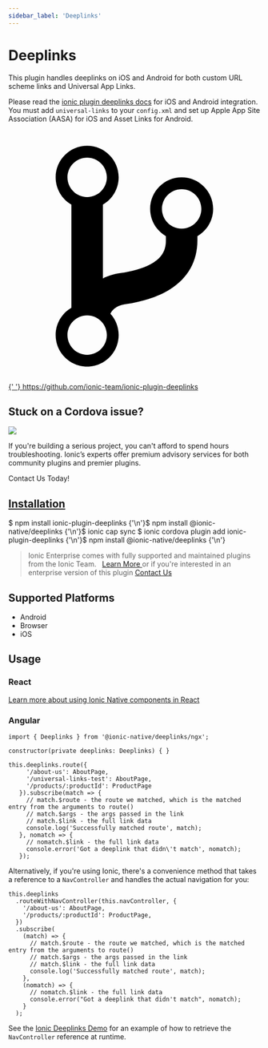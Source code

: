 ```yaml
---
sidebar_label: 'Deeplinks'
---
```



# Deeplinks

This plugin handles deeplinks on iOS and Android for both custom URL scheme links
and Universal App Links.

Please read the [ionic plugin deeplinks docs](https://github.com/ionic-team/ionic-plugin-deeplinks) for iOS and Android integration.
You must add `universal-links` to your `config.xml` and set up Apple App Site Association (AASA) for iOS and Asset Links for Android.

<p>
  <a href="https://github.com/ionic-team/ionic-plugin-deeplinks" target="_blank" rel="noopener" className="git-link">
    <svg viewBox="0 0 512 512">
      <path d="M416 160c0-35.3-28.7-64-64-64s-64 28.7-64 64c0 23.7 12.9 44.3 32 55.4v8.6c0 19.9-7.8 33.7-25.3 44.9-15.4 9.8-38.1 17.1-67.5 21.5-14 2.1-25.7 6-35.2 10.7V151.4c19.1-11.1 32-31.7 32-55.4 0-35.3-28.7-64-64-64S96 60.7 96 96c0 23.7 12.9 44.3 32 55.4v209.2c-19.1 11.1-32 31.7-32 55.4 0 35.3 28.7 64 64 64s64-28.7 64-64c0-16.6-6.3-31.7-16.7-43.1 1.9-4.9 9.7-16.3 29.4-19.3 38.8-5.8 68.9-15.9 92.3-30.8 36-22.8 55-57 55-98.8v-8.6c19.1-11.1 32-31.7 32-55.4zM160 56c22.1 0 40 17.9 40 40s-17.9 40-40 40-40-17.9-40-40 17.9-40 40-40zm0 400c-22.1 0-40-17.9-40-40s17.9-40 40-40 40 17.9 40 40-17.9 40-40 40zm192-256c-22.1 0-40-17.9-40-40s17.9-40 40-40 40 17.9 40 40-17.9 40-40 40z"></path>
    </svg>{' '}
    https://github.com/ionic-team/ionic-plugin-deeplinks
  </a>
</p>

<h2>Stuck on a Cordova issue?</h2>
<DocsCard
  className="cordova-ee-card"
  header="Don't waste precious time on plugin issues."
  href="https://ionicframework.com/sales?product_of_interest=Ionic%20Native"
>
  <div>
    <img src={require('./_assets/img/native-cordova-bot.png').default} class="cordova-ee-img" />
    <p>
      If you're building a serious project, you can't afford to spend hours troubleshooting. Ionic’s experts offer
      premium advisory services for both community plugins and premier plugins.
    </p>
    <DocsButton className="native-ee-detail">Contact Us Today!</DocsButton>
  </div>
</DocsCard>

<h2 id="installation">
  <a href="#installation">Installation</a>
</h2>
<Tabs
  groupId="runtime"
  defaultValue="Capacitor"
  values={[
    { value: 'Capacitor', label: 'Capacitor' },
    { value: 'Cordova', label: 'Cordova' },
    { value: 'Enterprise', label: 'Enterprise' },
  ]}
>
  <TabItem value="Capacitor">
    <CodeBlock className="language-shell">
      $ npm install ionic-plugin-deeplinks {'\n'}$ npm install @ionic-native/deeplinks {'\n'}$ ionic cap sync
    </CodeBlock>
  </TabItem>
  <TabItem value="Cordova">
    <CodeBlock className="language-shell">
      $ ionic cordova plugin add ionic-plugin-deeplinks {'\n'}$ npm install @ionic-native/deeplinks {'\n'}
    </CodeBlock>
  </TabItem>
  <TabItem value="Enterprise">
    <blockquote>
      Ionic Enterprise comes with fully supported and maintained plugins from the Ionic Team. &nbsp;
      <a class="btn" href="https://ionic.io/docs/premier-plugins">
        Learn More
      </a> or if you're interested in an enterprise version of this plugin <a
        class="btn"
        href="https://ionicframework.com/sales?product_of_interest=Ionic%20Enterprise%20Engine"
      >
        Contact Us
      </a>
    </blockquote>
  </TabItem>
</Tabs>

## Supported Platforms

- Android
- Browser
- iOS

## Usage

### React

[Learn more about using Ionic Native components in React](../native-community.mdx#react)

### Angular

```tsx
import { Deeplinks } from '@ionic-native/deeplinks/ngx';

constructor(private deeplinks: Deeplinks) { }

this.deeplinks.route({
     '/about-us': AboutPage,
     '/universal-links-test': AboutPage,
     '/products/:productId': ProductPage
   }).subscribe(match => {
     // match.$route - the route we matched, which is the matched entry from the arguments to route()
     // match.$args - the args passed in the link
     // match.$link - the full link data
     console.log('Successfully matched route', match);
   }, nomatch => {
     // nomatch.$link - the full link data
     console.error('Got a deeplink that didn\'t match', nomatch);
   });
```

Alternatively, if you're using Ionic, there's a convenience method that takes a reference to a `NavController` and handles
the actual navigation for you:

```tsx
this.deeplinks
  .routeWithNavController(this.navController, {
    '/about-us': AboutPage,
    '/products/:productId': ProductPage,
  })
  .subscribe(
    (match) => {
      // match.$route - the route we matched, which is the matched entry from the arguments to route()
      // match.$args - the args passed in the link
      // match.$link - the full link data
      console.log('Successfully matched route', match);
    },
    (nomatch) => {
      // nomatch.$link - the full link data
      console.error("Got a deeplink that didn't match", nomatch);
    }
  );
```

See the [Ionic Deeplinks Demo](https://github.com/ionic-team/ionic2-deeplinks-demo/blob/master/app/app.ts) for an example of how to
retrieve the `NavController` reference at runtime.
